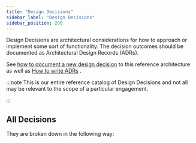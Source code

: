 ```yaml
---
title: "Design Decisions"
sidebar_label: "Design Decisions"
sidebar_position: 200
---
```


<Intro>
Design Decisions are architectural considerations for how to approach or implement some sort of functionality. The decision outcomes should be documented as Architectural Design Records (ADRs).
</Intro>

See [how to document a new design decision](/layers/bonus-tutorials/how-to-document-a-new-design-decision) to this reference architecture as well as [How to write ADRs](/reference-architecture/how-to-guides/tutorials/how-to-write-adrs) .

:::note
This is our entire reference catalog of Design Decisions and not all may be relevant to the scope of a particular engagement.

:::

## All Decisions

They are broken down in the following way:

<DocCardList/>

